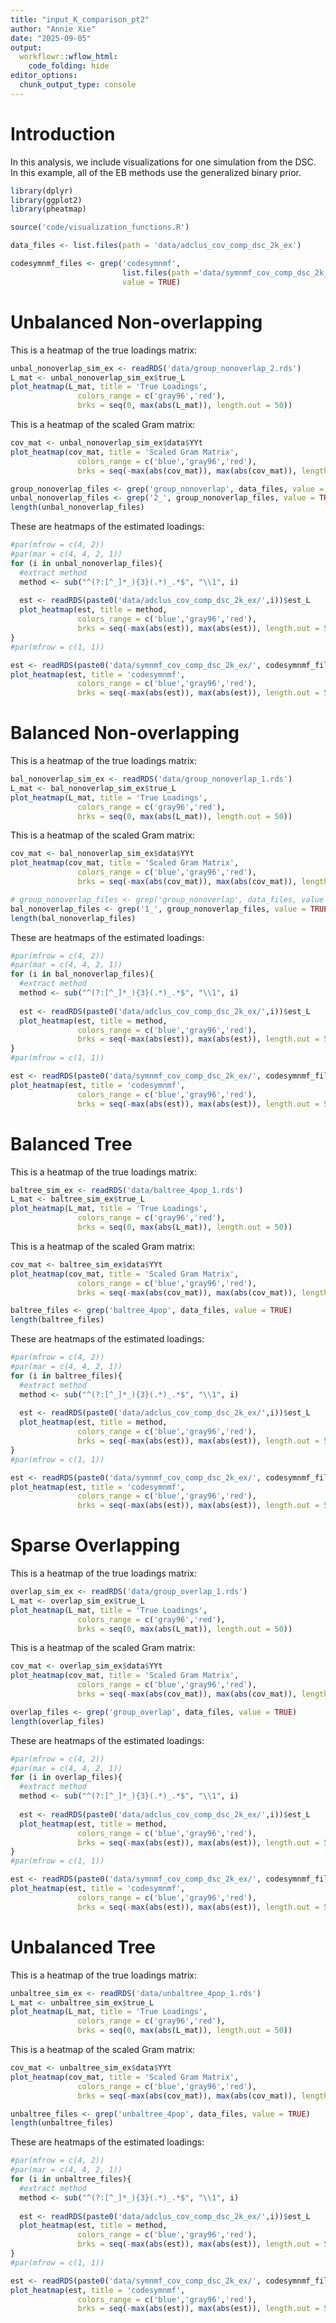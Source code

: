 ```yaml
---
title: "input_K_comparison_pt2"
author: "Annie Xie"
date: "2025-09-05"
output: 
  workflowr::wflow_html:
    code_folding: hide
editor_options:
  chunk_output_type: console
---
```


# Introduction
In this analysis, we include visualizations for one simulation from the DSC. In this example, all of the EB methods use the generalized binary prior.

```r
library(dplyr)
library(ggplot2)
library(pheatmap)
```

```r
source('code/visualization_functions.R')
```

```r
data_files <- list.files(path = 'data/adclus_cov_comp_dsc_2k_ex')
```

```r
codesymnmf_files <- grep('codesymnmf', 
                         list.files(path ='data/symnmf_cov_comp_dsc_2k_ex'),
                         value = TRUE)
```

# Unbalanced Non-overlapping

This is a heatmap of the true loadings matrix:
```r
unbal_nonoverlap_sim_ex <- readRDS('data/group_nonoverlap_2.rds')
L_mat <- unbal_nonoverlap_sim_ex$true_L
plot_heatmap(L_mat, title = 'True Loadings', 
               colors_range = c('gray96','red'),
               brks = seq(0, max(abs(L_mat)), length.out = 50))
```

This is a heatmap of the scaled Gram matrix:
```r
cov_mat <- unbal_nonoverlap_sim_ex$data$YYt
plot_heatmap(cov_mat, title = 'Scaled Gram Matrix', 
               colors_range = c('blue','gray96','red'),
               brks = seq(-max(abs(cov_mat)), max(abs(cov_mat)), length.out = 50))
```

```r
group_nonoverlap_files <- grep('group_nonoverlap', data_files, value = TRUE)
unbal_nonoverlap_files <- grep('2_', group_nonoverlap_files, value = TRUE)
length(unbal_nonoverlap_files)
```

These are heatmaps of the estimated loadings:
```r
#par(mfrow = c(4, 2))
#par(mar = c(4, 4, 2, 1)) 
for (i in unbal_nonoverlap_files){
  #extract method
  method <- sub("^(?:[^_]*_){3}(.*)_.*$", "\\1", i)
  
  est <- readRDS(paste0('data/adclus_cov_comp_dsc_2k_ex/',i))$est_L
  plot_heatmap(est, title = method, 
               colors_range = c('blue','gray96','red'),
               brks = seq(-max(abs(est)), max(abs(est)), length.out = 50))
}
#par(mfrow = c(1, 1))
```

```r
est <- readRDS(paste0('data/symnmf_cov_comp_dsc_2k_ex/', codesymnmf_files[3]))$est_L
plot_heatmap(est, title = 'codesymnmf', 
               colors_range = c('blue','gray96','red'),
               brks = seq(-max(abs(est)), max(abs(est)), length.out = 50))
```

# Balanced Non-overlapping

This is a heatmap of the true loadings matrix:
```r
bal_nonoverlap_sim_ex <- readRDS('data/group_nonoverlap_1.rds')
L_mat <- bal_nonoverlap_sim_ex$true_L
plot_heatmap(L_mat, title = 'True Loadings', 
               colors_range = c('gray96','red'),
               brks = seq(0, max(abs(L_mat)), length.out = 50))
```

This is a heatmap of the scaled Gram matrix:
```r
cov_mat <- bal_nonoverlap_sim_ex$data$YYt
plot_heatmap(cov_mat, title = 'Scaled Gram Matrix', 
               colors_range = c('blue','gray96','red'),
               brks = seq(-max(abs(cov_mat)), max(abs(cov_mat)), length.out = 50))
```

```r
# group_nonoverlap_files <- grep('group_nonoverlap', data_files, value = TRUE)
bal_nonoverlap_files <- grep('1_', group_nonoverlap_files, value = TRUE)
length(bal_nonoverlap_files)
```

These are heatmaps of the estimated loadings:
```r
#par(mfrow = c(4, 2))
#par(mar = c(4, 4, 2, 1)) 
for (i in bal_nonoverlap_files){
  #extract method
  method <- sub("^(?:[^_]*_){3}(.*)_.*$", "\\1", i)
  
  est <- readRDS(paste0('data/adclus_cov_comp_dsc_2k_ex/',i))$est_L
  plot_heatmap(est, title = method, 
               colors_range = c('blue','gray96','red'),
               brks = seq(-max(abs(est)), max(abs(est)), length.out = 50))
}
#par(mfrow = c(1, 1))
```

```r
est <- readRDS(paste0('data/symnmf_cov_comp_dsc_2k_ex/', codesymnmf_files[2]))$est_L
plot_heatmap(est, title = 'codesymnmf', 
               colors_range = c('blue','gray96','red'),
               brks = seq(-max(abs(est)), max(abs(est)), length.out = 50))
```

# Balanced Tree

This is a heatmap of the true loadings matrix:
```r
baltree_sim_ex <- readRDS('data/baltree_4pop_1.rds')
L_mat <- baltree_sim_ex$true_L
plot_heatmap(L_mat, title = 'True Loadings', 
               colors_range = c('gray96','red'),
               brks = seq(0, max(abs(L_mat)), length.out = 50))
```

This is a heatmap of the scaled Gram matrix:
```r
cov_mat <- baltree_sim_ex$data$YYt
plot_heatmap(cov_mat, title = 'Scaled Gram Matrix', 
               colors_range = c('blue','gray96','red'),
               brks = seq(-max(abs(cov_mat)), max(abs(cov_mat)), length.out = 50))
```

```r
baltree_files <- grep('baltree_4pop', data_files, value = TRUE)
length(baltree_files)
```

These are heatmaps of the estimated loadings:
```r
#par(mfrow = c(4, 2))
#par(mar = c(4, 4, 2, 1)) 
for (i in baltree_files){
  #extract method
  method <- sub("^(?:[^_]*_){3}(.*)_.*$", "\\1", i)
  
  est <- readRDS(paste0('data/adclus_cov_comp_dsc_2k_ex/',i))$est_L
  plot_heatmap(est, title = method, 
               colors_range = c('blue','gray96','red'),
               brks = seq(-max(abs(est)), max(abs(est)), length.out = 50))
}
#par(mfrow = c(1, 1))
```

```r
est <- readRDS(paste0('data/symnmf_cov_comp_dsc_2k_ex/', codesymnmf_files[1]))$est_L
plot_heatmap(est, title = 'codesymnmf', 
               colors_range = c('blue','gray96','red'),
               brks = seq(-max(abs(est)), max(abs(est)), length.out = 50))
```

# Sparse Overlapping

This is a heatmap of the true loadings matrix:
```r
overlap_sim_ex <- readRDS('data/group_overlap_1.rds')
L_mat <- overlap_sim_ex$true_L
plot_heatmap(L_mat, title = 'True Loadings', 
               colors_range = c('gray96','red'),
               brks = seq(0, max(abs(L_mat)), length.out = 50))
```

This is a heatmap of the scaled Gram matrix:
```r
cov_mat <- overlap_sim_ex$data$YYt
plot_heatmap(cov_mat, title = 'Scaled Gram Matrix', 
               colors_range = c('blue','gray96','red'),
               brks = seq(-max(abs(cov_mat)), max(abs(cov_mat)), length.out = 50))
```

```r
overlap_files <- grep('group_overlap', data_files, value = TRUE)
length(overlap_files)
```

These are heatmaps of the estimated loadings:
```r
#par(mfrow = c(4, 2))
#par(mar = c(4, 4, 2, 1)) 
for (i in overlap_files){
  #extract method
  method <- sub("^(?:[^_]*_){3}(.*)_.*$", "\\1", i)
  
  est <- readRDS(paste0('data/adclus_cov_comp_dsc_2k_ex/',i))$est_L
  plot_heatmap(est, title = method, 
               colors_range = c('blue','gray96','red'),
               brks = seq(-max(abs(est)), max(abs(est)), length.out = 50))
}
#par(mfrow = c(1, 1))
```

```r
est <- readRDS(paste0('data/symnmf_cov_comp_dsc_2k_ex/', codesymnmf_files[4]))$est_L
plot_heatmap(est, title = 'codesymnmf', 
               colors_range = c('blue','gray96','red'),
               brks = seq(-max(abs(est)), max(abs(est)), length.out = 50))
```

# Unbalanced Tree

This is a heatmap of the true loadings matrix:
```r
unbaltree_sim_ex <- readRDS('data/unbaltree_4pop_1.rds')
L_mat <- unbaltree_sim_ex$true_L
plot_heatmap(L_mat, title = 'True Loadings', 
               colors_range = c('gray96','red'),
               brks = seq(0, max(abs(L_mat)), length.out = 50))
```

This is a heatmap of the scaled Gram matrix:
```r
cov_mat <- unbaltree_sim_ex$data$YYt
plot_heatmap(cov_mat, title = 'Scaled Gram Matrix', 
               colors_range = c('blue','gray96','red'),
               brks = seq(-max(abs(cov_mat)), max(abs(cov_mat)), length.out = 50))
```

```r
unbaltree_files <- grep('unbaltree_4pop', data_files, value = TRUE)
length(unbaltree_files)
```

These are heatmaps of the estimated loadings:
```r
#par(mfrow = c(4, 2))
#par(mar = c(4, 4, 2, 1)) 
for (i in unbaltree_files){
  #extract method
  method <- sub("^(?:[^_]*_){3}(.*)_.*$", "\\1", i)
  
  est <- readRDS(paste0('data/adclus_cov_comp_dsc_2k_ex/',i))$est_L
  plot_heatmap(est, title = method, 
               colors_range = c('blue','gray96','red'),
               brks = seq(-max(abs(est)), max(abs(est)), length.out = 50))
}
#par(mfrow = c(1, 1))
```

```r
est <- readRDS(paste0('data/symnmf_cov_comp_dsc_2k_ex/', codesymnmf_files[5]))$est_L
plot_heatmap(est, title = 'codesymnmf', 
               colors_range = c('blue','gray96','red'),
               brks = seq(-max(abs(est)), max(abs(est)), length.out = 50))
```
